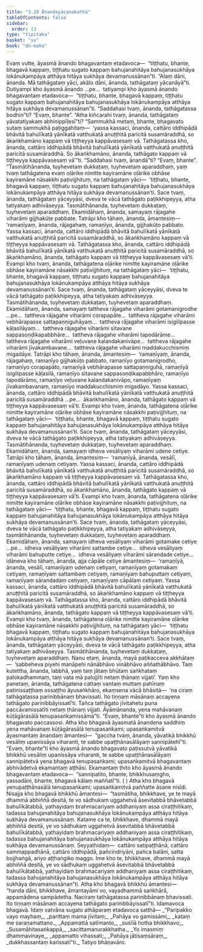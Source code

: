 ```yaml
---
title: "3.20 Ānandayācanakathā"
tableOfContents: false
sidebar:
  order: 13
type: "tipitaka"
basket: "su"
book: "dn-maha"
---
```



<DynamicBreadcrumb />

<Division number="178" book="dn-maha">

<Paragraph number="393" book="dn-maha">
Evaṃ vutte, āyasmā ānando bhagavantaṃ etadavoca—  “tiṭṭhatu, bhante, bhagavā kappaṃ, tiṭṭhatu sugato kappaṃ bahujanahitāya bahujanasukhāya lokānukampāya atthāya hitāya sukhāya devamanussānan”ti.
</Paragraph>

<Paragraph number="394" book="dn-maha">
“Alaṃ dāni, ānanda. Mā tathāgataṃ yāci, akālo dāni, ānanda, tathāgataṃ yācanāyā”ti. Dutiyampi kho āyasmā ānando …pe…  tatiyampi kho āyasmā ānando bhagavantaṃ etadavoca—  “tiṭṭhatu, bhante, bhagavā kappaṃ, tiṭṭhatu sugato kappaṃ bahujanahitāya bahujanasukhāya lokānukampāya atthāya hitāya sukhāya devamanussānan”ti.
</Paragraph>

<Paragraph number="395" book="dn-maha">
“Saddahasi tvaṃ, ānanda, tathāgatassa bodhin”ti? “Evaṃ, bhante”. “Atha kiñcarahi tvaṃ, ānanda, tathāgataṃ yāvatatiyakaṃ abhinippīḷesī”ti? “Sammukhā metaṃ, bhante, bhagavato sutaṃ sammukhā paṭiggahitaṃ—  ‘yassa kassaci, ānanda, cattāro iddhipādā bhāvitā bahulīkatā yānīkatā vatthukatā anuṭṭhitā paricitā susamāraddhā, so ākaṅkhamāno kappaṃ vā tiṭṭheyya kappāvasesaṃ vā. Tathāgatassa kho, ānanda, cattāro iddhipādā bhāvitā bahulīkatā yānīkatā vatthukatā anuṭṭhitā paricitā susamāraddhā. So ākaṅkhamāno, ānanda, tathāgato kappaṃ vā tiṭṭheyya kappāvasesaṃ vā’”ti. “Saddahasi tvaṃ, ānandā”ti? “Evaṃ, bhante”. “Tasmātihānanda, tuyhevetaṃ dukkaṭaṃ, tuyhevetaṃ aparaddhaṃ, yaṃ tvaṃ tathāgatena evaṃ oḷārike nimitte kayiramāne oḷārike obhāse kayiramāne nāsakkhi paṭivijjhituṃ, na tathāgataṃ yāci—  ‘tiṭṭhatu, bhante, bhagavā kappaṃ, tiṭṭhatu sugato kappaṃ bahujanahitāya bahujanasukhāya lokānukampāya atthāya hitāya sukhāya devamanussānan’ti. Sace tvaṃ, ānanda, tathāgataṃ yāceyyāsi, dveva te vācā tathāgato paṭikkhipeyya, atha tatiyakaṃ adhivāseyya. Tasmātihānanda, tuyhevetaṃ dukkaṭaṃ, tuyhevetaṃ aparaddhaṃ.
</Paragraph>

</Division>
<Division number="179" book="dn-maha">

<Paragraph number="396" book="dn-maha">
Ekamidāhaṃ, ānanda, samayaṃ rājagahe viharāmi gijjhakūṭe pabbate. Tatrāpi kho tāhaṃ, ānanda, āmantesiṃ—  ‘ramaṇīyaṃ, ānanda, rājagahaṃ, ramaṇīyo, ānanda, gijjhakūṭo pabbato. Yassa kassaci, ānanda, cattāro iddhipādā bhāvitā bahulīkatā yānīkatā vatthukatā anuṭṭhitā paricitā susamāraddhā, so ākaṅkhamāno kappaṃ vā tiṭṭheyya kappāvasesaṃ vā. Tathāgatassa kho, ānanda, cattāro iddhipādā bhāvitā bahulīkatā yānīkatā vatthukatā anuṭṭhitā paricitā susamāraddhā, so ākaṅkhamāno, ānanda, tathāgato kappaṃ vā tiṭṭheyya kappāvasesaṃ vā’ti. Evampi kho tvaṃ, ānanda, tathāgatena oḷārike nimitte kayiramāne oḷārike obhāse kayiramāne nāsakkhi paṭivijjhituṃ, na tathāgataṃ yāci—  ‘tiṭṭhatu, bhante, bhagavā kappaṃ, tiṭṭhatu sugato kappaṃ bahujanahitāya bahujanasukhāya lokānukampāya atthāya hitāya sukhāya devamanussānan’ti. Sace tvaṃ, ānanda, tathāgataṃ yāceyyāsi, dveva te vācā tathāgato paṭikkhipeyya, atha tatiyakaṃ adhivāseyya. Tasmātihānanda, tuyhevetaṃ dukkaṭaṃ, tuyhevetaṃ aparaddhaṃ.
</Paragraph>

</Division>
<Division number="180" book="dn-maha">

<Paragraph number="397" book="dn-maha">
Ekamidāhaṃ, ānanda, samayaṃ tattheva rājagahe viharāmi gotamanigrodhe …pe…  tattheva rājagahe viharāmi corapapāte…  tattheva rājagahe viharāmi vebhārapasse sattapaṇṇiguhāyaṃ…  tattheva rājagahe viharāmi isigilipasse kāḷasilāyaṃ…  tattheva rājagahe viharāmi sītavane sappasoṇḍikapabbhāre…  tattheva rājagahe viharāmi tapodārāme…  tattheva rājagahe viharāmi veḷuvane kalandakanivāpe…  tattheva rājagahe viharāmi jīvakambavane…  tattheva rājagahe viharāmi maddakucchismiṃ migadāye. Tatrāpi kho tāhaṃ, ānanda, āmantesiṃ—  ‘ramaṇīyaṃ, ānanda, rājagahaṃ, ramaṇīyo gijjhakūṭo pabbato, ramaṇīyo gotamanigrodho, ramaṇīyo corapapāto, ramaṇīyā vebhārapasse sattapaṇṇiguhā, ramaṇīyā isigilipasse kāḷasilā, ramaṇīyo sītavane sappasoṇḍikapabbhāro, ramaṇīyo tapodārāmo, ramaṇīyo veḷuvane kalandakanivāpo, ramaṇīyaṃ jīvakambavanaṃ, ramaṇīyo maddakucchismiṃ migadāyo. Yassa kassaci, ānanda, cattāro iddhipādā bhāvitā bahulīkatā yānīkatā vatthukatā anuṭṭhitā paricitā susamāraddhā …pe…  ākaṅkhamāno, ānanda, tathāgato kappaṃ vā tiṭṭheyya kappāvasesaṃ vā’ti. Evampi kho tvaṃ, ānanda, tathāgatena oḷārike nimitte kayiramāne oḷārike obhāse kayiramāne nāsakkhi paṭivijjhituṃ, na tathāgataṃ yāci—  ‘tiṭṭhatu, bhante, bhagavā kappaṃ, tiṭṭhatu sugato kappaṃ bahujanahitāya bahujanasukhāya lokānukampāya atthāya hitāya sukhāya devamanussānan’ti. Sace tvaṃ, ānanda, tathāgataṃ yāceyyāsi, dveva te vācā tathāgato paṭikkhipeyya, atha tatiyakaṃ adhivāseyya. Tasmātihānanda, tuyhevetaṃ dukkaṭaṃ, tuyhevetaṃ aparaddhaṃ.
</Paragraph>

</Division>
<Division number="181" book="dn-maha">

<Paragraph number="398" book="dn-maha">
Ekamidāhaṃ, ānanda, samayaṃ idheva vesāliyaṃ viharāmi udene cetiye. Tatrāpi kho tāhaṃ, ānanda, āmantesiṃ—  ‘ramaṇīyā, ānanda, vesālī, ramaṇīyaṃ udenaṃ cetiyaṃ. Yassa kassaci, ānanda, cattāro iddhipādā bhāvitā bahulīkatā yānīkatā vatthukatā anuṭṭhitā paricitā susamāraddhā, so ākaṅkhamāno kappaṃ vā tiṭṭheyya kappāvasesaṃ vā. Tathāgatassa kho, ānanda, cattāro iddhipādā bhāvitā bahulīkatā yānīkatā vatthukatā anuṭṭhitā paricitā susamāraddhā, so ākaṅkhamāno, ānanda, tathāgato kappaṃ vā tiṭṭheyya kappāvasesaṃ vā’ti. Evampi kho tvaṃ, ānanda, tathāgatena oḷārike nimitte kayiramāne oḷārike obhāse kayiramāne nāsakkhi paṭivijjhituṃ, na tathāgataṃ yāci—  ‘tiṭṭhatu, bhante, bhagavā kappaṃ, tiṭṭhatu sugato kappaṃ bahujanahitāya bahujanasukhāya lokānukampāya atthāya hitāya sukhāya devamanussānan’ti. Sace tvaṃ, ānanda, tathāgataṃ yāceyyāsi, dveva te vācā tathāgato paṭikkhipeyya, atha tatiyakaṃ adhivāseyya, tasmātihānanda, tuyhevetaṃ dukkaṭaṃ, tuyhevetaṃ aparaddhaṃ.
</Paragraph>

</Division>
<Division number="182" book="dn-maha">

<Paragraph number="399" book="dn-maha">
Ekamidāhaṃ, ānanda, samayaṃ idheva vesāliyaṃ viharāmi gotamake cetiye …pe…  idheva vesāliyaṃ viharāmi sattambe cetiye…  idheva vesāliyaṃ viharāmi bahuputte cetiye…  idheva vesāliyaṃ viharāmi sārandade cetiye…  idāneva kho tāhaṃ, ānanda, ajja cāpāle cetiye āmantesiṃ—  ‘ramaṇīyā, ānanda, vesālī, ramaṇīyaṃ udenaṃ cetiyaṃ, ramaṇīyaṃ gotamakaṃ cetiyaṃ, ramaṇīyaṃ sattambaṃ cetiyaṃ, ramaṇīyaṃ bahuputtaṃ cetiyaṃ, ramaṇīyaṃ sārandadaṃ cetiyaṃ, ramaṇīyaṃ cāpālaṃ cetiyaṃ. Yassa kassaci, ānanda, cattāro iddhipādā bhāvitā bahulīkatā yānīkatā vatthukatā anuṭṭhitā paricitā susamāraddhā, so ākaṅkhamāno kappaṃ vā tiṭṭheyya kappāvasesaṃ vā. Tathāgatassa kho, ānanda, cattāro iddhipādā bhāvitā bahulīkatā yānīkatā vatthukatā anuṭṭhitā paricitā susamāraddhā, so ākaṅkhamāno, ānanda, tathāgato kappaṃ vā tiṭṭheyya kappāvasesaṃ vā’ti. Evampi kho tvaṃ, ānanda, tathāgatena oḷārike nimitte kayiramāne oḷārike obhāse kayiramāne nāsakkhi paṭivijjhituṃ, na tathāgataṃ yāci—  ‘tiṭṭhatu bhagavā kappaṃ, tiṭṭhatu sugato kappaṃ bahujanahitāya bahujanasukhāya lokānukampāya atthāya hitāya sukhāya devamanussānan’ti. Sace tvaṃ, ānanda, tathāgataṃ yāceyyāsi, dveva te vācā tathāgato paṭikkhipeyya, atha tatiyakaṃ adhivāseyya. Tasmātihānanda, tuyhevetaṃ dukkaṭaṃ, tuyhevetaṃ aparaddhaṃ.
</Paragraph>

</Division>
<Division number="183" book="dn-maha">

<Paragraph number="400" book="dn-maha">
Nanu etaṃ, ānanda, mayā paṭikacceva akkhātaṃ—  ‘sabbeheva piyehi manāpehi nānābhāvo vinābhāvo aññathābhāvo. Taṃ kutettha, ānanda, labbhā, yaṃ taṃ jātaṃ bhūtaṃ saṅkhataṃ palokadhammaṃ, taṃ vata mā palujjīti netaṃ ṭhānaṃ vijjati’. Yaṃ kho panetaṃ, ānanda, tathāgatena cattaṃ vantaṃ muttaṃ pahīnaṃ paṭinissaṭṭhaṃ ossaṭṭho āyusaṅkhāro, ekaṃsena vācā bhāsitā—  ‘na ciraṃ tathāgatassa parinibbānaṃ bhavissati. Ito tiṇṇaṃ māsānaṃ accayena tathāgato parinibbāyissatī’ti. Tañca tathāgato jīvitahetu puna paccāvamissatīti netaṃ ṭhānaṃ vijjati. Āyāmānanda, yena mahāvanaṃ kūṭāgārasālā tenupasaṅkamissāmā”ti. “Evaṃ, bhante”ti kho āyasmā ānando bhagavato paccassosi.
</Paragraph>

<Paragraph number="401" book="dn-maha">
Atha kho bhagavā āyasmatā ānandena saddhiṃ yena mahāvanaṃ kūṭāgārasālā tenupasaṅkami; upasaṅkamitvā āyasmantaṃ ānandaṃ āmantesi—  “gaccha tvaṃ, ānanda, yāvatikā bhikkhū vesāliṃ upanissāya viharanti, te sabbe upaṭṭhānasālāyaṃ sannipātehī”ti. “Evaṃ, bhante”ti kho āyasmā ānando bhagavato paṭissutvā yāvatikā bhikkhū vesāliṃ upanissāya viharanti, te sabbe upaṭṭhānasālāyaṃ sannipātetvā yena bhagavā tenupasaṅkami; upasaṅkamitvā bhagavantaṃ abhivādetvā ekamantaṃ aṭṭhāsi. Ekamantaṃ ṭhito kho āyasmā ānando bhagavantaṃ etadavoca—  “sannipatito, bhante, bhikkhusaṃgho, yassadāni, bhante, bhagavā kālaṃ maññatī”ti.

</Paragraph>
</Division>

<Paragraph number="402" type="center" book="dn-maha">
( )


</Paragraph>

<Division number="184" book="dn-maha">

<Paragraph number="403" book="dn-maha">
Atha kho bhagavā yenupaṭṭhānasālā tenupasaṅkami; upasaṅkamitvā paññatte āsane nisīdi. Nisajja kho bhagavā bhikkhū āmantesi—  “tasmātiha, bhikkhave, ye te mayā dhammā abhiññā desitā, te vo sādhukaṃ uggahetvā āsevitabbā bhāvetabbā bahulīkātabbā, yathayidaṃ brahmacariyaṃ addhaniyaṃ assa ciraṭṭhitikaṃ, tadassa bahujanahitāya bahujanasukhāya lokānukampāya atthāya hitāya sukhāya devamanussānaṃ. Katame ca te, bhikkhave, dhammā mayā abhiññā desitā, ye vo sādhukaṃ uggahetvā āsevitabbā bhāvetabbā bahulīkātabbā, yathayidaṃ brahmacariyaṃ addhaniyaṃ assa ciraṭṭhitikaṃ, tadassa bahujanahitāya bahujanasukhāya lokānukampāya atthāya hitāya sukhāya devamanussānaṃ. Seyyathidaṃ—  cattāro satipaṭṭhānā, cattāro sammappadhānā, cattāro iddhipādā, pañcindriyāni, pañca balāni, satta bojjhaṅgā, ariyo aṭṭhaṅgiko maggo. Ime kho te, bhikkhave, dhammā mayā abhiññā desitā, ye vo sādhukaṃ uggahetvā āsevitabbā bhāvetabbā bahulīkātabbā, yathayidaṃ brahmacariyaṃ addhaniyaṃ assa ciraṭṭhitikaṃ, tadassa bahujanahitāya bahujanasukhāya lokānukampāya atthāya hitāya sukhāya devamanussānan”ti.
</Paragraph>

</Division>
<Division number="185" book="dn-maha">

<Paragraph number="404" book="dn-maha">
Atha kho bhagavā bhikkhū āmantesi—  “handa dāni, bhikkhave, āmantayāmi vo, vayadhammā saṅkhārā, appamādena sampādetha. Naciraṃ tathāgatassa parinibbānaṃ bhavissati. Ito tiṇṇaṃ māsānaṃ accayena tathāgato parinibbāyissatī”ti. Idamavoca bhagavā. Idaṃ vatvāna sugato athāparaṃ etadavoca satthā—
</Paragraph>

<Paragraph number="405" type="verses" book="dn-maha">
_“Paripakko vayo mayhaṃ,_  
_parittaṃ mama jīvitaṃ;_  
_Pahāya vo gamissāmi,_  
_kataṃ me saraṇamattano._  

</Paragraph>

<Paragraph number="406" type="verses" book="dn-maha">
_Appamattā satīmanto,_  
_susīlā hotha bhikkhavo;_  
_Susamāhitasaṅkappā,_  
_sacittamanurakkhatha._  

</Paragraph>

<Paragraph number="407" type="verses" book="dn-maha">
_Yo imasmiṃ dhammavinaye,_  
_appamatto vihassati;_  
_Pahāya jātisaṃsāraṃ,_  
_dukkhassantaṃ karissatī”ti._  


</Paragraph>
</Division>

<Paragraph number="408" type="center" book="dn-maha">
Tatiyo bhāṇavāro.
</Paragraph>